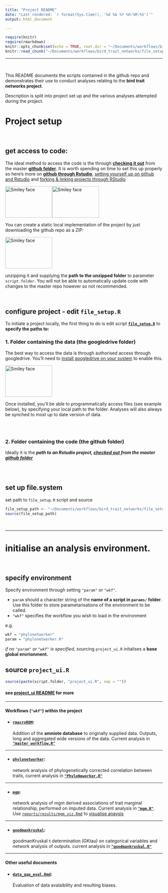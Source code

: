 ```yaml
---
title: "Project README"
date: "Last rendered: `r format(Sys.time(), '%d %b %Y %H:%M:%S')`"
output: html_document

---
```



```r
require(knitr)
require(rmarkdown)
knitr::opts_chunk$set(echo = TRUE, root.dir = "~/Documents/workflows/bird_trait_networks/")
knitr::read_chunk("~/Documents/workflows/bird_trait_networks/file_setup.R")
```

***

<br>

This README documents the scripts contained in the github repo and demonstrates their use to conduct analyses relating to the **bird trait networks project**. 

Description is split into project set up and the various analyses attempted during the project.

# **Project setup**

<br>

## **get access to code:**

The ideal method to access the code is the through [**checking it out**](http://www.molecularecologist.com/2013/11/using-github-with-r-and-rstudio/) from the master [**github folder**](https://github.com/annakrystalli/bird_trait_networks). It is worth spending on time to set this up properly so here's more on [**github through Rstudio**](https://annakrystalli.github.io/Mozfest_github-rstudio/index.html), [setting yourself up on github and Rstudio](https://github.com/mikecroucher/ISBE_Symposium) and [forking & linking projects through RStudio](https://annakrystalli.github.io/Mozfest_github-rstudio/evolottery.html)

<img src="assets/repo.png" alt="Smiley face" height="100" width="150"><img src="assets/rstudio.png" alt="Smiley face" height="100" width="150">

You can create a static local implementation of the project by just downloading the github repo as a ZIP: 

<img src="assets/dwnld_repo.png" alt="Smiley face" height="100" width="150">

unzipping it and supplying the **path to the unzipped folder** to parameter `script.folder`. You will not be able to automatically update code with changes to the master repo however so not recommended.

<br>

## **configure project - edit `file_setup.R`**

To initiate a project locally, the first thing to do is edit script [**`file_setup.R`**](https://github.com/annakrystalli/bird_trait_networks/blob/master/file_setup.R) to **specify the paths to:**

### 1. Folder containing the data (the googledrive folder)

The best way to access the data is through authorised access through googledrive. You'll need to [install googledrive on your system](https://www.google.com/intl/en-GB/drive/download/) to enable this. 

<img src="assets/gdrive.png" alt="Smiley face" height="100" width="150">

Once installed, you'll be able to programmatically access files (see example below), by specifying your local path to the folder.  Analyses will also always be synched to most up to date version of data.

```r

```

<br>

### 2. Folder containing the code (the github folder)

Ideally it is the ***path to an Rstudio project, [checked out](http://www.molecularecologist.com/2013/11/using-github-with-r-and-rstudio/) from the master [github folder](https://github.com/annakrystalli/bird_trait_networks)*** 



```r

```
<br>

## **set up file.system**
set path to `file_setup.R` script and source
```r
file_setup_path <- "~/Documents/workflows/bird_trait_networks/file_setup.R"
source(file_setup_path)
```


<br>

***

# **initialise an analysis environment.** 

<br>

## **specify environment**

Specify environment through setting `"param"` or `"wkf"`. 

 - `param` should a character string of the **name of a script in `params/` folder**. Use this folder to store parametarisations of the environment to be called. 
 - `"wkf"` specifies the workflow you wish to load in the environment

e.g.
```r
wkf = "phylonetworker"
param = "phylonetworker.R"
```


*if no `"param"` or `"wkf"` is specified*, sourcing `project_ui.R` initalises a **base global envrionment.** 


## **source `project_ui.R`**


```r
source(paste(script.folder, "project_ui.R", sep = ""))
```

#### see [**project_ui README**](http://annakrystalli.github.io/bird_trait_networks/project_ui.nb.html) for more

***
#### Workflows (`"wkf"`) within the project

- #### [**`rmacroRDM`**](http://annakrystalli.github.io/bird_trait_networks/rmacroRDM.nb.html): 
Addition of the **amniote database** to originally supplied data. Outputs, long and aggregated wide versions of the data. Current analysis in [**`"master workflow.R"`**](https://github.com/annakrystalli/bird_trait_networks/blob/master/match%20workflow.R) 

***

- #### [**`phylonetworker`**](http://annakrystalli.github.io/bird_trait_networks/PhyloNetworker_README.nb.html): 
network analysis of phylogenetically corrected correlation between traits, current analysis in [**`"PhyloNeworker.R"`**](https://github.com/annakrystalli/bird_trait_networks/blob/master/PhyloNetworker.R)

***

- #### [**`mgm`**](http://annakrystalli.github.io/bird_trait_networks/mgm.html): 
network analysis of mgm derived associations of trait marginal relationship, performed on imputed data. Current analysis in [**`"mgm.R"`**](https://github.com/annakrystalli/bird_trait_networks/blob/master/mgm.R). Use [`reports/results/mgm_viz.Rmd`](https://github.com/annakrystalli/bird_trait_networks/blob/master/docs/mgm_viz.nb.html) to [visualise anaysis](http://annakrystalli.github.io/bird_trait_networks/mgm_viz.nb.html)

***

- #### [**`goodmankruskal`**](http://annakrystalli.github.io/bird_trait_networks/GoodmanKruskal.nb.html): 
  goodmanKruskal τ determination (GKtau)  on categorical variables and network analysis of outputs. current analysis in [**`"goodmankruskal.R"`**](https://github.com/annakrystalli/bird_trait_networks/blob/master/goodmankruskal.R)

***

#### Other useful documents

- #### [**`data_gap_eval.Rmd`**](http://annakrystalli.github.io/bird_trait_networks/data_gap_eval.nb.html): 
Evaluation of data avalaibility and resulting biases.